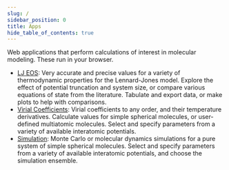 ```yaml
---
slug: /
sidebar_position: 0
title: Apps
hide_table_of_contents: true
---
```


Web applications that perform calculations of interest in molecular modeling. These run in your browser.

- [LJ EOS](pathname:///apps/LJ_EOS): Very accurate and precise values for a variety of thermodynamic properties for the Lennard-Jones model. Explore the effect of potential truncation and system size, or compare various equations of state from the literature. Tabulate and export data, or make plots to help with comparisons.
- [Virial Coefficients](pathname:///apps/virial): Virial coefficients to any order, and their temperature derivatives. Calculate values for simple spherical molecules, or user-defined multiatomic molecules. Select and specify parameters from a variety of available interatomic potentials.
- [Simulation](pathname:///apps/simulation): Monte Carlo or molecular dynamics simulations for a pure system of simple spherical molecules. Select and specify parameters from a variety of available interatomic potentials, and choose the simulation ensemble.
